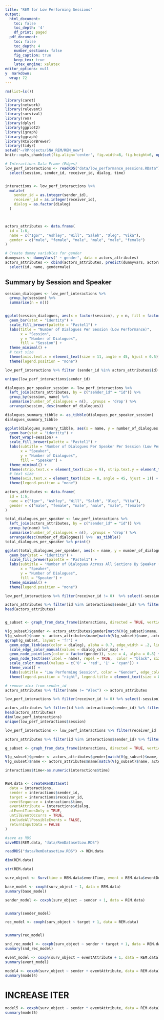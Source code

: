 ```yaml
---
title: "REM for Low Performing Sessions"
output:
  html_document:
    toc: false
    toc_depth: '4'
    df_print: paged
  pdf_document:
    toc: false
    toc_depth: 4
    number_sections: false
    fig_caption: true
    keep_tex: true
    latex_engine: xelatex
editor_options: null
y  markdown:
  wrap: 72
---
```


```r

rm(list=ls())

library(caret)
library(network)
library(relevent)
library(survival)
library(rem)
library(dplyr)
library(ggplot2)
library(igraph)
library(ggraph)
library(RColorBrewer)
library(tidyr)
setwd("~/RProjects/SNA_REM/REM_new")
knitr::opts_chunk$set(fig.align='center', fig.width=8, fig.height=6, options(tidy = TRUE), tidy.opts = list(width.cutoff = 60))

```


```r
# Interactions Data Frame (Edges)
low_perf_interactions <- readRDS("data/low_performance_sessions.RData") %>% filter(session != 2102) %>%
  select(session, sender_id, receiver_id, dialog, time)


interactions <- low_perf_interactions %>%
  mutate(
    sender_id = as.integer(sender_id),  
    receiver_id = as.integer(receiver_id), 
    dialog = as.factor(dialog) 
  )



actors_attributes <- data.frame(
  id = 1:6,
  name = c("Igor", "Ashley", "Will", "Saleh", "Oleg", "Vika"),
  gender = c("male", "female", "male", "male", "male", "female")
)

# Create dummy variables for gender
dummyvars <- dummyVars(" ~ gender", data = actors_attributes)
actors_attributes <- cbind(actors_attributes, predict(dummyvars, actors_attributes)) %>%
  select(id, name, gendermale)
```



## Summary by Session and Speaker

```r
session_dialogues <- low_perf_interactions %>%
  group_by(session) %>%
  summarise(n = n())


ggplot(session_dialogues, aes(x = factor(session), y = n, fill = factor(session))) + 
  geom_bar(stat = "identity") +
  scale_fill_brewer(palette = "Pastel1") +  
  labs(title = "Number of Dialogues Per Session (Low Performance)",
       x = "Session",
       y = "Number of Dialogues",
       fill = "Session") +
  theme_minimal() +  
  # text size
  theme(axis.text.x = element_text(size = 11, angle = 45, hjust = 0.5)) +
  theme(legend.position = "none") 

```



```r
low_perf_interactions %>% filter (sender_id %in% actors_attributes$id) %>% filter(receiver_id %in% actors_attributes$id) ->low_perf_interactions

unique(low_perf_interactions$sender_id)

```


```r
dialogues_per_speaker_session <- low_perf_interactions %>%
  left_join(actors_attributes, by = c("sender_id" = "id")) %>%
  group_by(session, name) %>%
  summarise(number_of_dialogues = n(), .groups = 'drop') %>%
  arrange(session, desc(number_of_dialogues))

dialogues_summary_tibble <- as_tibble(dialogues_per_speaker_session)
dialogues_summary_tibble
```


```r
ggplot(dialogues_summary_tibble, aes(x = name, y = number_of_dialogues, fill = name)) + 
  geom_bar(stat = "identity") +
  facet_wrap(~session) +
  scale_fill_brewer(palette = "Pastel1") +  
  labs(subtitle = "Number of Dialogues Per Speaker Per Session (Low Performance)",
       x = "Speaker",
       y = "Number of Dialogues",
       fill = "Speaker") +
  theme_minimal() + 
  theme(strip.text.x = element_text(size = 9), strip.text.y = element_text(size = 12)) +
  # text size
  theme(axis.text.x = element_text(size = 8, angle = 45, hjust = 1)) +
  theme(legend.position = "none") 

```

```r
actors_attributes <- data.frame(
  id = 1:6,
  name = c("Igor", "Ashley", "Will", "Saleh", "Oleg", "Vika"),
  gender = c("male", "female", "male", "male", "male", "female")
)

total_dialogues_per_speaker <- low_perf_interactions %>%
  left_join(actors_attributes, by = c("sender_id" = "id")) %>%
  group_by(name) %>%
  summarise(number_of_dialogues = n(), .groups = 'drop') %>%
  arrange(desc(number_of_dialogues)) %>%  as_tibble() 
total_dialogues_per_speaker %>% print()
```


```r
ggplot(total_dialogues_per_speaker, aes(x = name, y = number_of_dialogues, fill = name)) + 
  geom_bar(stat = "identity") +
  scale_fill_brewer(palette = "Pastel1") +  
  labs(subtitle = "Number of Dialogues Across All Sections By Speaker (Low Performance)",
       x = "Speaker",
       y = "Number of Dialogues",
       fill = "Speaker") +
  theme_minimal() + 
  theme(legend.position = "none") 
```


```r

low_perf_interactions %>% filter(receiver_id != 0)  %>% select(-session) %>% mutate(time = 1:nrow(.))  %>% select(sender_id, receiver_id, time,dialog)  %>% mutate(dialog = as.factor(dialog), sender_id = as.integer(sender_id), receiver_id = as.integer(receiver_id)) -> interactions

actors_attributes %>% filter(id %in% interactions$sender_id) %>% filter(id %in% interactions$receiver_id) -> actors_attributes
head(actors_attributes)


g_subset <- graph_from_data_frame(interactions, directed = TRUE, vertices = data.frame(actors_attributes))
```


```r
V(g_subset)$gender <- actors_attributes$gender[match(V(g_subset)$name, actors_attributes$name)]
V(g_subset)$name <- actors_attributes$name[match(V(g_subset)$name, actors_attributes$name)]
ggraph(g_subset, layout = 'fr') +
  geom_edge_link(aes(color = dialog), alpha = 0.7, edge_width = .2, lineend = "butt", arrow = arrow(type = 'closed', length = unit(4, 'mm'))) +
  scale_edge_color_manual(values = dialog_color_map) +
  geom_node_point(aes(color = factor(gender)), size = 4, alpha = 0.8) +
  geom_node_text(aes(label = name), repel = TRUE,  color = "black", size = 3, vjust = 1, nudge_x = -.02) +
  scale_color_manual(values = c('0' = 'red', '1' = 'cyan')) +
  theme_void() +
  labs(subtitle = "Low Performing Session", color = "Gender", edge_color = "Dialog") +
  theme(legend.position = "right", legend.title = element_text(size = 8))
```

```r
# remove alex from sender_id
actors_attributes %>% filter(name != "Alex") -> actors_attributes

low_perf_interactions %>% filter(receiver_id != 0) %>% select(-session) %>% mutate(time = 1:nrow(.))  %>% select(sender_id, receiver_id, time,dialog)  %>% mutate(dialog = as.factor(dialog), sender_id = as.integer(sender_id), receiver_id = as.integer(receiver_id)) -> interactions

actors_attributes %>% filter(id %in% interactions$sender_id) %>% filter(id %in% interactions$receiver_id) -> actors_attributes
head(actors_attributes)
dim(low_perf_interactions)
unique(low_perf_interactions$session)

```


```r
low_perf_interactions <- low_perf_interactions %>% filter(receiver_id != 0) %>% select(-session) %>% mutate(time = 1:nrow(.)) %>% select(sender_id, receiver_id, time,dialog)  %>% mutate(dialog = as.factor(dialog), sender_id = as.integer(sender_id), receiver_id = as.integer(receiver_id)) %>% filter(sender_id %in% actors_attributes$id) %>% filter(receiver_id %in% actors_attributes$id)
```



```r
actors_attributes %>% filter(id %in% interactions$sender_id) %>% filter(id %in% interactions$receiver_id) -> actors_attributes

g_subset <- graph_from_data_frame(interactions, directed = TRUE, vertices = data.frame(actors_attributes))

V(g_subset)$gender <- actors_attributes$gender[match(V(g_subset)$name, actors_attributes$name)]
V(g_subset)$name <- actors_attributes$name[match(V(g_subset)$name, actors_attributes$name)]

```



```r
interactions$time<-as.numeric(interactions$time) 


REM.data <- createRemDataset(
  data = interactions, 
  sender = interactions$sender_id,
  target = interactions$receiver_id,
  eventSequence = interactions$time,
  eventAttribute = interactions$dialog,
  atEventTimesOnly = TRUE, 
  untilEventOccurrs = TRUE,
  includeAllPossibleEvents = FALSE, 
  returnInputData = FALSE
)

#save as RDS
saveRDS(REM.data, "data/RemDatasetLow.RDS")

```

```r
readRDS("data/RemDatasetLow.RDS") -> REM.data
```



```r
dim(REM.data)
```

```r
str(REM.data)
```

```r
surv_object <- Surv(time = REM.data$eventTime, event = REM.data$eventDummy)
```


```r
base_model <- coxph(surv_object ~ 1, data = REM.data)
summary(base_model)
```



```r
sender_model <- coxph(surv_object ~ sender + 1, data = REM.data)


summary(sender_model)

```


```r
rec_model <- coxph(surv_object ~ target + 1, data = REM.data)


summary(rec_model)


```
```r
snd_rec_model <- coxph(surv_object ~ sender + target + 1, data = REM.data)
summary(snd_rec_model)


```

```r

event_model <- coxph(surv_object ~ eventAttribute + 1, data = REM.data)
summary(event_model)
```

```r
model4 <- coxph(surv_object ~ sender + eventAttribute, data = REM.data)
summary(model4)
```

# INCREASE ITER

```r
model5 <- coxph(surv_object ~ sender * eventAttribute, data = REM.data)
summary(model5)
```



